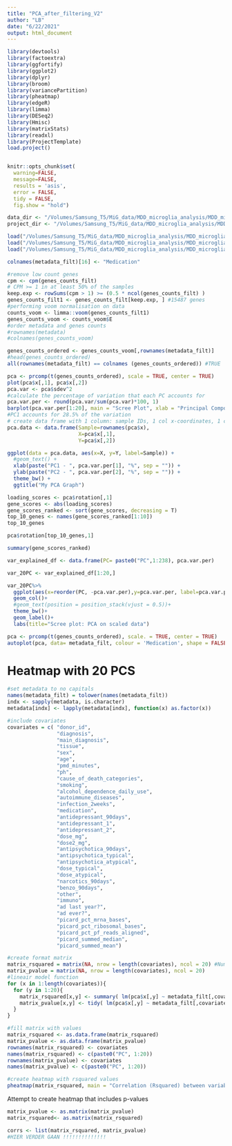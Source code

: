 ```yaml
---
title: "PCA_after_filtering_V2"
author: "LB"
date: "6/22/2021"
output: html_document
---
```


```r
library(devtools)
library(factoextra)
library(ggfortify)
library(ggplot2)
library(dplyr)
library(broom)
library(variancePartition)
library(pheatmap)
library(edgeR)
library(limma)
library(DESeq2)
library(Hmisc)
library(matrixStats)
library(readxl)
library(ProjectTemplate)
load.project()


knitr::opts_chunk$set( 
  warning=FALSE,
  message=FALSE,
  results = 'asis',
  error = FALSE,
  tidy = FALSE,
  fig.show = "hold")
```


```r
data_dir <- "/Volumes/Samsung_T5/MiG_data/MDD_microglia_analysis/MDD_microglia_analysis/AD_analyses/data"
project_dir <- "/Volumes/Samsung_T5/MiG_data/MDD_microglia_analysis/MDD_microglia_analysis/AD_analyses"
```

```r
load("/Volumes/Samsung_T5/MiG_data/MDD_microglia_analysis/MDD_microglia_analysis/AD_analyses/data/gene_matrix.RData")
load("/Volumes/Samsung_T5/MiG_data/MDD_microglia_analysis/MDD_microglia_analysis/AD_analyses/cache/metadata_filt.RData")
load("/Volumes/Samsung_T5/MiG_data/MDD_microglia_analysis/MDD_microglia_analysis/AD_analyses/data/genes_counts_filt.rda")

colnames(metadata_filt)[16] <- "Medication"

#remove low count genes
cpm <- cpm(genes_counts_filt) 
# CPM >= 1 in at least 50% of the samples
keep.exp <- rowSums(cpm > 1) >= (0.5 * ncol(genes_counts_filt) )
genes_counts_filt1 <- genes_counts_filt[keep.exp, ] #15487 genes 
#performing voom normalisation on data
counts_voom <- limma::voom(genes_counts_filt1)
genes_counts_voom <- counts_voom$E
#order metadata and genes counts
#rownames(metadata)
#colnames(genes_counts_voom)

genes_counts_ordered <- genes_counts_voom[,rownames(metadata_filt)]
#head(genes_counts_ordered)
all(rownames(metadata_filt) == colnames (genes_counts_ordered)) #TRUE
```

```r
pca <- prcomp(t(genes_counts_ordered), scale = TRUE, center = TRUE)
plot(pca$x[,1], pca$x[,2])
pca.var <- pca$sdev^2
#calculate the percentage of variation that each PC accounts for
pca.var.per <- round(pca.var/sum(pca.var)*100, 1)
barplot(pca.var.per[1:20], main = "Scree Plot", xlab = "Principal Componant", ylab = "Percent Variation")
#PC1 accounts for 28.5% of the variation
# create data frame with 1 column: sample IDs, 1 col x-coordinates, 1 col y-coordinates > 1 row per sample 
pca.data <- data.frame(Sample=rownames(pca$x), 
                       X=pca$x[,1],
                       Y=pca$x[,2])

ggplot(data = pca.data, aes(x=X, y=Y, label=Sample)) +
  #geom_text() +
  xlab(paste("PC1 - ", pca.var.per[1], "%", sep = "")) +
  ylab(paste("PC2 - ", pca.var.per[2], "%", sep = "")) +
  theme_bw() +
  ggtitle("My PCA Graph")

loading_scores <- pca$rotation[,1]
gene_scores <- abs(loading_scores)
gene_scores_ranked <- sort(gene_scores, decreasing = T)
top_10_genes <- names(gene_scores_ranked[1:10])
top_10_genes

pca$rotation[top_10_genes,1]

summary(gene_scores_ranked)
```

```r
var_explained_df <- data.frame(PC= paste0("PC",1:238), pca.var.per)

var_20PC <- var_explained_df[1:20,]

var_20PC%>%
  ggplot(aes(x=reorder(PC, -pca.var.per),y=pca.var.per, label=pca.var.per) )+
  geom_col()+
  #geom_text(position = position_stack(vjust = 0.5))+
  theme_bw()+
  geom_label()+
  labs(title="Scree plot: PCA on scaled data")

```

```r
pca <- prcomp(t(genes_counts_ordered), scale. = TRUE, center = TRUE)
autoplot(pca, data= metadata_filt, colour = 'Medication', shape = FALSE, label.size = 2)
```
# Heatmap with 20 PCS 

```r
#set metadata to no capitals
names(metadata_filt) = tolower(names(metadata_filt))
indx <- sapply(metadata, is.character)
metadata[indx] <- lapply(metadata[indx], function(x) as.factor(x))

#include covariates
covariates = c( "donor_id",
                "diagnosis",
                "main_diagnosis",
                "tissue",
                "sex",
                "age",
                "pmd_minutes",
                "ph",
                "cause_of_death_categories",
                "smoking",
                "alcohol_dependence_daily_use",
                "autoimmune_diseases",
                "infection_2weeks",
                "medication",
                "antidepressant_90days",
                "antidepressant_1",
                "antidepressant_2",
                "dose_mg", 
                "dose2_mg", 
                "antipsychotica_90days",
                "antipsychotica_typical",
                "antipsychotica_atypical",
                "dose_typical",
                "dose_atypical",
                "narcotics_90days",
                "benzo_90days",
                "other",
                "immuno",
                "ad last year?",
                "ad ever?",
                "picard_pct_mrna_bases",
                "picard_pct_ribosomal_bases",
                "picard_pct_pf_reads_aligned",
                "picard_summed_median",
                "picard_summed_mean")

#create format matrix 
matrix_rsquared = matrix(NA, nrow = length(covariates), ncol = 20) #Number of factors
matrix_pvalue = matrix(NA, nrow = length(covariates), ncol = 20)
#lineair model function 
for (x in 1:length(covariates)){
  for (y in 1:20){
    matrix_rsquared[x,y] <- summary( lm(pca$x[,y] ~ metadata_filt[,covariates[x]]) )$adj.r.squared
    matrix_pvalue[x,y] <- tidy( lm(pca$x[,y] ~ metadata_filt[,covariates[x]]) )$p.value[2] #To insert pvalues in the heatmap
  }
}

#fill matrix with values 
matrix_rsquared <- as.data.frame(matrix_rsquared)
matrix_pvalue <- as.data.frame(matrix_pvalue)
rownames(matrix_rsquared) <- covariates
names(matrix_rsquared) <- c(paste0("PC", 1:20))
rownames(matrix_pvalue) <- covariates
names(matrix_pvalue) <- c(paste0("PC", 1:20))

#create heatmap with rsquared values 
pheatmap(matrix_rsquared, main = "Correlation (Rsquared) between variables and first 20 PCs", legend = TRUE)
```

Attempt to create heatmap that includes p-values 
```r
matrix_pvalue <- as.matrix(matrix_pvalue)
matrix_rsquared<- as.matrix(matrix_rsquared)

corrs <- list(matrix_rsquared, matrix_pvalue)
#HIER VERDER GAAN !!!!!!!!!!!!!! 

```
